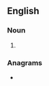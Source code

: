 ==English==

===Noun===
{{head|en|noun form}}

# {{plural of|en|pagati}}

===Anagrams===
* {{anagrams|en|a=aagipst|agapist}}